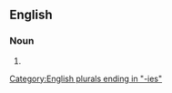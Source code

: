 ==English==

===Noun===
{{head|en|noun plural form}}

# {{plural of|volubility|lang=en}}

[[Category:English plurals ending in "-ies"]]